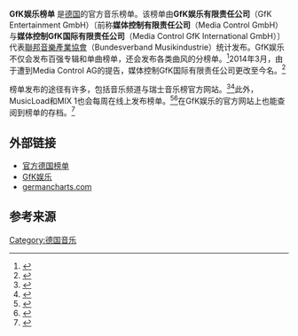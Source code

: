 {{Infobox company
|name = GfK娱乐有限责任公司
|image = GfK Entertainment (logo).png
|founded = {{Start date and age|1991|01|24}}
|services = 市场研究；监控、分析和评估媒体服务
|location = [[德国|德国]][[巴登-巴登|巴登-巴登]]
|key_people = {{plainlist|
*Dr. Mathias Giloth
*Wolfgang Wanders<ref name="GfK Entertainment GmbH">{{cite web |url=http://www.gfk-entertainment.com/impressum-mainmenu-39.html |title=Impressum |publisher=GfK Entertainment GmbH |accessdate=2014-07-03 |deadurl=yes |archiveurl=https://web.archive.org/web/20140707143651/http://www.gfk-entertainment.com/impressum-mainmenu-39.html |archivedate=2014-07-07 }}</ref>
}}
|website = {{url|www.gfk-entertainment.com}}
}}

'''GfK娱乐榜单''' 是[[德国|德国]]的官方音乐榜单。该榜单由'''GfK娱乐有限责任公司'''（GfK Entertainment GmbH）〔前称'''媒体控制有限责任公司'''（Media Control GmbH）与'''媒体控制GfK国际有限责任公司'''（Media Control GfK International GmbH）〕代表[[聯邦音樂產業協會|聯邦音樂產業協會]]（Bundesverband Musikindustrie）统计发布。GfK娱乐不仅会发布百强专辑和单曲榜单，还会发布各类曲风的分榜单。<ref name="Musikindustrie_Systembeschreibung">{{cite web |url=http://www.musikindustrie.de/fileadmin/bvmi/upload/02_Markt-Bestseller/Offizielle_Charts/Dokumente-zum-Download/bvmi-offizielle-deutsche-charts-systembeschreibung-4.4..pdf |title=Systembeschreibung der offiziellen Charts |trans_title=System Description of the Official Charts |publisher=[[Bundesverband_Musikindustrie|Bundesverband Musikindustrie]] |date=2017-01-11 |accessdate=2017-03-24 |archive-date=2018-04-17 |archive-url=https://web.archive.org/web/20180417050134/http://www.musikindustrie.de/fileadmin/bvmi/upload/02_Markt-Bestseller/Offizielle_Charts/Dokumente-zum-Download/bvmi-offizielle-deutsche-charts-systembeschreibung-4.4..pdf |dead-url=no }}</ref>2014年3月，由于遭到Media Control AG的提告，媒体控制GfK国际有限责任公司更改至今名。<ref>{{cite web |url=http://www.media-control.de/media-control-gfk-darf-namen-nicht-mehr-benutzen.html |title=GfK Entertainment: GfK darf Namen nicht mehr benutzen |trans_title=GfK Entertainment: GfK must no longer use name |publisher=Media Control GmbH |accessdate=2014-07-03 |archive-date=2017-05-24 |archive-url=https://web.archive.org/web/20170524012155/http://www.media-control.de/media-control-gfk-darf-namen-nicht-mehr-benutzen.html |dead-url=no }}</ref>

榜单发布的途径有许多，包括{{tsl|en|Viva (TV station)|Viva (电视台)|VIVA}}音乐频道与瑞士音乐榜官方网站。<ref>{{cite web|url=http://www.viva.tv/charts|title=VIVA: Charts|publisher={{tsl|en|Viva (TV station)||VIVA}}|accessdate=2017-01-11|archive-date=2013-05-01|archive-url=https://web.archive.org/web/20130501133126/http://www.viva.tv/charts|dead-url=no}}</ref><ref>{{cite web |url=http://www.germancharts.com/ |title=germancharts.com |publisher=hitparade.ch |accessdate=2017-01-11 |deadurl=yes |archiveurl=https://web.archive.org/web/20170121160001/http://germancharts.com/ |archivedate=2017-01-21 }}</ref>此外，MusicLoad和MIX 1也会每周在线上发布榜单。<ref>{{cite web|url=https://www.musicload.de/web/charts|title=Musicload|publisher=musicload.de|accessdate=2017-01-11|archive-url=https://web.archive.org/web/20161110231251/https://www.musicload.de/web/charts|archive-date=2016-11-10|dead-url=yes}}</ref><ref>{{cite web|url=http://www.mix1.de/charts/singlecharts.htm|title=Mix 1|publisher=mix1.de|accessdate=2017-01-11|archive-date=2012-06-08|archive-url=https://www.webcitation.org/68H7OsS91?url=http://www.mix1.de/charts/singlecharts.htm|dead-url=no}}</ref>在GfK娱乐的官方网站上也能查阅到榜单的存档。<ref name="Offizielle Deutsche Charts">{{cite web|url=http://www.offiziellecharts.de/|title=Offizielle Deutsche Charts|publisher=GfK Entertainment|accessdate=2017-01-11|archive-date=2019-05-26|archive-url=https://web.archive.org/web/20190526003455/https://www.offiziellecharts.de/|dead-url=no}}</ref>

== 外部链接 ==
* [https://www.offiziellecharts.de/ 官方德国榜单]{{Wayback|url=https://www.offiziellecharts.de/ |date=20190916205932 }} {{de}}
* [http://www.gfk-entertainment.com/ GfK娱乐] {{Wayback|url=http://www.gfk-entertainment.com/ |date=20210202212510 }} {{de}}
* [https://web.archive.org/web/20110902055836/http://germancharts.com/ germancharts.com] {{de}}

== 参考来源 ==
{{reflist|2}}

{{Record Charts}}

[[Category:德国音乐|Category:德国音乐]]